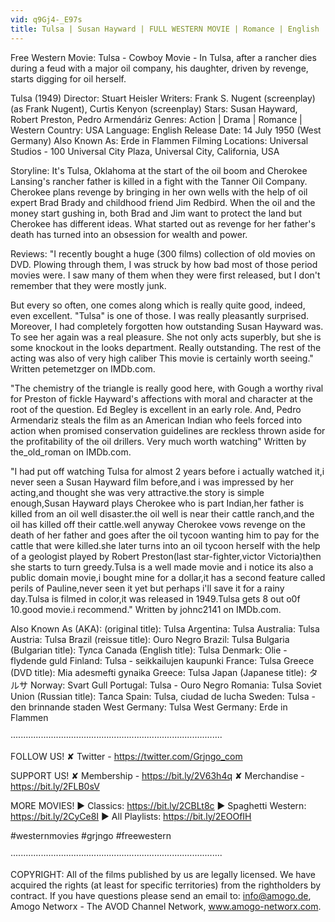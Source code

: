 ```yaml
---
vid: q9Gj4-_E97s
title: Tulsa | Susan Hayward | FULL WESTERN MOVIE | Romance | English | Free Cowboy Movie
---
```


Free Western Movie: Tulsa - Cowboy Movie - In Tulsa, after a rancher dies during a feud with a major oil company, his daughter, driven by revenge, starts digging for oil herself. 

Tulsa (1949)
Director: Stuart Heisler
Writers: Frank S. Nugent (screenplay) (as Frank Nugent), Curtis Kenyon (screenplay)
Stars: Susan Hayward, Robert Preston, Pedro Armendáriz 
Genres: Action | Drama | Romance | Western 
Country: USA
Language: English
Release Date: 14 July 1950 (West Germany)
Also Known As: Erde in Flammen
Filming Locations: Universal Studios - 100 Universal City Plaza, Universal City, California, USA

Storyline:
It's Tulsa, Oklahoma at the start of the oil boom and Cherokee Lansing's rancher father is killed in a fight with the Tanner Oil Company. Cherokee plans revenge by bringing in her own wells with the help of oil expert Brad Brady and childhood friend Jim Redbird. When the oil and the money start gushing in, both Brad and Jim want to protect the land but Cherokee has different ideas. What started out as revenge for her father's death has turned into an obsession for wealth and power. 

Reviews:
"I recently bought a huge (300 films) collection of old movies on DVD. Plowing through them, I was struck by how bad most of those period movies were. I saw many of them when they were first released, but I don't remember that they were mostly junk.

But every so often, one comes along which is really quite good, indeed, even excellent. "Tulsa" is one of those. I was really pleasantly surprised. Moreover, I had completely forgotten how outstanding Susan Hayward was. To see her again was a real pleasure. She not only acts superbly, but she is some knockout in the looks department. Really outstanding. The rest of the acting was also of very high caliber This movie is certainly worth seeing." Written petemetzger on IMDb.com.

"The chemistry of the triangle is really good here, with Gough a worthy rival for Preston of fickle Hayward's affections with moral and character at the root of the question. Ed Begley is excellent in an early role. And, Pedro Armendariz steals the film as an American Indian who feels forced into action when promised conservation guidelines are reckless thrown aside for the profitability of the oil drillers. Very much worth watching" Written by the_old_roman on IMDb.com.

"I had put off watching Tulsa for almost 2 years before i actually watched it,i never seen a Susan Hayward film before,and i was impressed by her acting,and thought she was very attractive.the story is simple enough,Susan Hayward plays Cherokee who is part Indian,her father is killed from an oil well disaster.the oil well is near their cattle ranch,and the oil has killed off their cattle.well anyway Cherokee vows revenge on the death of her father and goes after the oil tycoon wanting him to pay for the cattle that were killed.she later turns into an oil tycoon herself with the help of a geologist played by Robert Preston(last star-fighter,victor Victoria)then she starts to turn greedy.Tulsa is a well made movie and i notice its also a public domain movie,i bought mine for a dollar,it has a second feature called perils of Pauline,never seen it yet but perhaps i'll save it for a rainy day.Tulsa is filmed in color,it was released in 1949.Tulsa gets 8 out o0f 10.good movie.i recommend." Written by johnc2141 on IMDb.com.

Also Known As (AKA):
(original title): Tulsa
Argentina: Tulsa
Australia: Tulsa
Austria: Tulsa
Brazil (reissue title): Ouro Negro
Brazil: Tulsa
Bulgaria (Bulgarian title): Тулса
Canada (English title): Tulsa
Denmark: Olie - flydende guld
Finland: Tulsa - seikkailujen kaupunki
France: Tulsa
Greece (DVD title): Mia adesmefti gynaika
Greece: Tulsa
Japan (Japanese title): タルサ
Norway: Svart Gull
Portugal: Tulsa - Ouro Negro
Romania: Tulsa
Soviet Union (Russian title): Талса
Spain: Tulsa, ciudad de lucha
Sweden: Tulsa - den brinnande staden
West Germany: Tulsa
West Germany: Erde in Flammen

····················································································

FOLLOW US!
✘ Twitter - https://twitter.com/Grjngo_com

SUPPORT US!
✘ Membership - https://bit.ly/2V63h4q
✘ Merchandise - https://bit.ly/2FLB0sV

MORE MOVIES! 
► Classics: https://bit.ly/2CBLt8c 
► Spaghetti Western: https://bit.ly/2CyCe8I 
► All Playlists: https://bit.ly/2EOOfIH 

#westernmovies #grjngo #freewestern

····················································································

COPYRIGHT: All of the films published by us are legally licensed. We have acquired the rights (at least for specific territories) from the rightholders by contract. If you have questions please send an email to: info@amogo.de, Amogo Networx - The AVOD Channel Network, www.amogo-networx.com.